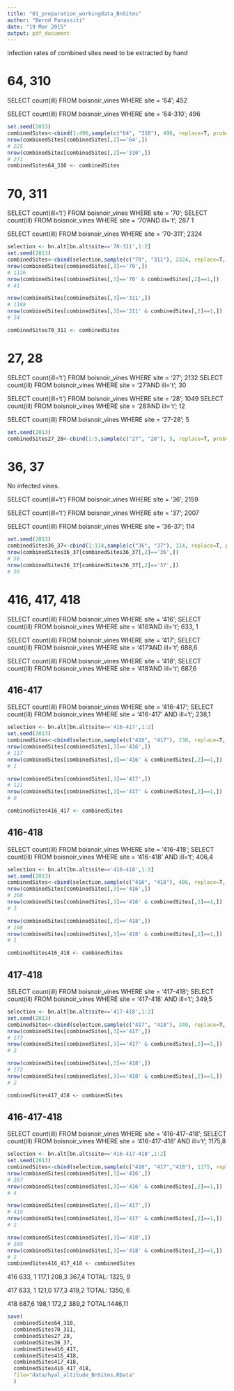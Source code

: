 ```yaml
---
title: "01_preparation_workingdata_BnSites"
author: "Bernd Panassiti"
date: "19 Mar 2015"
output: pdf_document
---
```


infection rates of combined sites need to be extracted by hand


# 64, 310

SELECT count(ill) FROM boisnoir_vines WHERE site = '64';
452

SELECT count(ill) FROM boisnoir_vines WHERE site = '64-310';
496

```r
set.seed(2013)
combinedSites<-cbind(1:496,sample(c("64", "310"), 496, replace=T, prob=c(0.5, 0.5)))
nrow(combinedSites[combinedSites[,2]=='64',])
# 225
nrow(combinedSites[combinedSites[,2]=='310',])
# 271
combinedSites64_310 <- combinedSites
```



# 70, 311

SELECT count(ill='t') FROM boisnoir_vines WHERE site = '70';
SELECT count(ill) FROM boisnoir_vines WHERE site = '70'AND ill='t';
287
1

SELECT count(ill) FROM boisnoir_vines WHERE site = '70-311';
2324

```r
selection <- bn.alt[bn.alt$site=='70-311',1:2]
set.seed(2013)
combinedSites<-cbind(selection,sample(c("70", "311"), 2324, replace=T, prob=c(0.5, 0.5)))
nrow(combinedSites[combinedSites[,3]=='70',])
# 1136
nrow(combinedSites[combinedSites[,3]=='70' & combinedSites[,2]==1,])
# 41

nrow(combinedSites[combinedSites[,3]=='311',])
# 1188
nrow(combinedSites[combinedSites[,3]=='311' & combinedSites[,2]==1,])
# 34

combinedSites70_311 <- combinedSites
```


# 27, 28

SELECT count(ill='t') FROM boisnoir_vines WHERE site = '27';
2132
SELECT count(ill) FROM boisnoir_vines WHERE site = '27'AND ill='t';
30

SELECT count(ill='t') FROM boisnoir_vines WHERE site = '28';
1049
SELECT count(ill) FROM boisnoir_vines WHERE site = '28'AND ill='t';
12

SELECT count(ill) FROM boisnoir_vines WHERE site = '27-28';
5

```r
set.seed(2013)
combinedSites27_28<-cbind(1:5,sample(c("27", "28"), 5, replace=T, prob=c(0.5, 0.5)))
```





# 36, 37

No infected vines.

SELECT count(ill='t') FROM boisnoir_vines WHERE site = '36';
2159

SELECT count(ill='t') FROM boisnoir_vines WHERE site = '37';
2007


SELECT count(ill) FROM boisnoir_vines WHERE site = '36-37';
114

```r
set.seed(2013)
combinedSites36_37<-cbind(1:114,sample(c("36", "37"), 114, replace=T, prob=c(0.5, 0.5)))
nrow(combinedSites36_37[combinedSites36_37[,2]=='36',])
# 58
nrow(combinedSites36_37[combinedSites36_37[,2]=='37',])
# 56
```



# 416, 417, 418

SELECT count(ill) FROM boisnoir_vines WHERE site = '416';
SELECT count(ill) FROM boisnoir_vines WHERE site = '416'AND ill='t';
633, 1

SELECT count(ill) FROM boisnoir_vines WHERE site = '417';
SELECT count(ill) FROM boisnoir_vines WHERE site = '417'AND ill='t';
688,6


SELECT count(ill) FROM boisnoir_vines WHERE site = '418';
SELECT count(ill) FROM boisnoir_vines WHERE site = '418'AND ill='t';
687,6


## 416-417
SELECT count(ill) FROM boisnoir_vines WHERE site = '416-417';
SELECT count(ill) FROM boisnoir_vines WHERE site = '416-417' AND ill='t';
238,1
```r
selection <- bn.alt[bn.alt$site=='416-417',1:2]
set.seed(2013)
combinedSites<-cbind(selection,sample(c("416", "417"), 238, replace=T, prob=c(0.5, 0.5)))
nrow(combinedSites[combinedSites[,3]=='416',])
# 117
nrow(combinedSites[combinedSites[,3]=='416' & combinedSites[,2]==1,])
# 1

nrow(combinedSites[combinedSites[,3]=='417',])
# 121
nrow(combinedSites[combinedSites[,3]=='417' & combinedSites[,2]==1,])
# 0

combinedSites416_417 <- combinedSites
```



## 416-418
SELECT count(ill) FROM boisnoir_vines WHERE site = '416-418';
SELECT count(ill) FROM boisnoir_vines WHERE site = '416-418' AND ill='t';
406,4

```r
selection <- bn.alt[bn.alt$site=='416-418',1:2]
set.seed(2013)
combinedSites<-cbind(selection,sample(c("416", "418"), 406, replace=T, prob=c(0.5, 0.5)))
nrow(combinedSites[combinedSites[,3]=='416',])
# 208
nrow(combinedSites[combinedSites[,3]=='416' & combinedSites[,2]==1,])
# 3

nrow(combinedSites[combinedSites[,3]=='418',])
# 198
nrow(combinedSites[combinedSites[,3]=='418' & combinedSites[,2]==1,])
# 1

combinedSites416_418 <- combinedSites
```





## 417-418
SELECT count(ill) FROM boisnoir_vines WHERE site = '417-418';
SELECT count(ill) FROM boisnoir_vines WHERE site = '417-418' AND ill='t';
349,5


```r
selection <- bn.alt[bn.alt$site=='417-418',1:2]
set.seed(2013)
combinedSites<-cbind(selection,sample(c("417", "418"), 349, replace=T, prob=c(0.5, 0.5)))
nrow(combinedSites[combinedSites[,3]=='417',])
# 177
nrow(combinedSites[combinedSites[,3]=='417' & combinedSites[,2]==1,])
# 3

nrow(combinedSites[combinedSites[,3]=='418',])
# 172
nrow(combinedSites[combinedSites[,3]=='418' & combinedSites[,2]==1,])
# 2

combinedSites417_418 <- combinedSites
```





## 416-417-418
SELECT count(ill) FROM boisnoir_vines WHERE site = '416-417-418';
SELECT count(ill) FROM boisnoir_vines WHERE site = '416-417-418' AND ill='t';
1175,8

```r
selection <- bn.alt[bn.alt$site=='416-417-418',1:2]
set.seed(2013)
combinedSites<-cbind(selection,sample(c("416", "417","418"), 1175, replace=T, prob=c(0.5, 0.5,0.5)))
nrow(combinedSites[combinedSites[,3]=='416',])
# 367
nrow(combinedSites[combinedSites[,3]=='416' & combinedSites[,2]==1,])
# 4

nrow(combinedSites[combinedSites[,3]=='417',])
# 419
nrow(combinedSites[combinedSites[,3]=='417' & combinedSites[,2]==1,])
# 2

nrow(combinedSites[combinedSites[,3]=='418',])
# 389
nrow(combinedSites[combinedSites[,3]=='418' & combinedSites[,2]==1,])
# 2
combinedSites416_417_418 <- combinedSites
```

416
633, 1
117,1
208,3
367,4
TOTAL: 1325, 9





417
633, 1
121,0
177,3
419,2
TOTAL: 1350, 6


418
687,6
198,1
172,2
389,2
TOTAL:1446,11




```r
save(
  combinedSites64_310,
  combinedSites70_311,
  combinedSites27_28,
  combinedSites36_37,
  combinedSites416_417,
  combinedSites416_418,
  combinedSites417_418,
  combinedSites416_417_418,
  file="data/hyal_altitude_BnSites.RData"
  )
```

